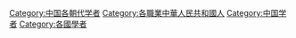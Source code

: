 [[Category:中国各朝代学者|Category:中国各朝代学者]]
[[Category:各職業中華人民共和國人|Category:各職業中華人民共和國人]]
[[Category:中国学者|Category:中国学者]]
[[Category:各國學者|Category:各國學者]]